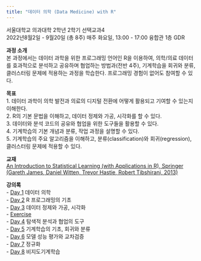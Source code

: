 ```yaml
---
title: "데이터 의학 (Data Medicine) with R"
---
```


서울대학교 의과대학 2학년 2학기 선택교과4    
2022년8월2일 - 9월20일 (총 8주) 
매주 화요일, 13:00 - 17:00 
융합관 1층 GDR  

**과정 소개**    
본 과정에서는 데이터 과학을 위한 프로그래밍 언어인 R을 이용하여, 의학/의료 데이터를 효과적으로 분석하고 공유하며 협업하는 방법과(전반 4주), 기계학습을 회귀와 분류, 클러스터링 문제에 적용하는 과정을 학습한다. 프로그래밍 경험이 없어도 참여할 수 있다.     

**목표**  
1. 데이터 과학이 의학 발전과 의료의 디지털 전환에 어떻게 활용되고 기여할 수 있는지 이해한다.   
2. R의 기본 문법을 이해하고, 데이터 정제와 가공, 시각화를 할 수 있다.   
3. 데이터와 분석 코드의 공유와 협업을 위한 도구들을 활용할 수 있다.    
4. 기계학습의 기본 개념과 분류, 작업 과정을 설명할 수 있다.   
5. 기계학습의 주요 알고리즘을 이해하고, 분류(classification)와 회귀(regression), 클러스터링 문제에 적용할 수 있다.  


**교재**  
[An Introduction to Statistical Learning (with Applications in R), Springer 
(Gareth James, Daniel Witten, Trevor Hastie, Robert Tibshirani, 2013)](https://www-bcf.usc.edu/~gareth/ISL/)

**강의록**    
- [Day 1](docs/day1.html) 데이터 의학                            
- [Day 2](docs/day2.html) R 프로그래밍의 기초    
- [Day 3](docs/day3.html) 데이터 정제와 가공, 시각화    
- [Exercise](docs/exercise_day2-3.html)  
- [Day 4](docs/day4.html) 탐색적 분석과 협업의 도구                         
- [Day 5](docs/day5.html) 기계학습의 기초, 회귀와 분류     
- [Day 6](docs/day6.html) 모델 성능 평가와 교차검증     
- [Day 7](docs/day7.html) 정규화    
- [Day 8](docs/day8.html) 비지도기계학습      



